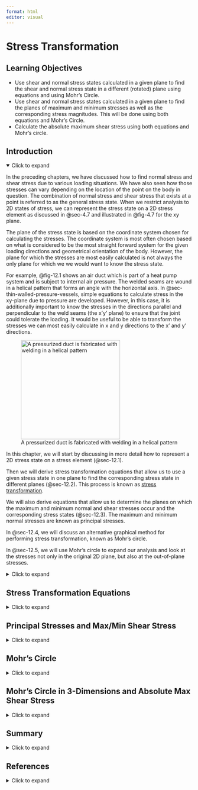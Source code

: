 ```yaml
---
format: html
editor: visual
---
```


# Stress Transformation {#sec-stress-transformation}

::: {.callout-note icon="false"}
## Learning Objectives

-   Use shear and normal stress states calculated in a given plane to find the shear and normal stress state in a different (rotated) plane using equations and using Mohr’s Circle.
-   Use shear and normal stress states calculated in a given plane to find the planes of maximum and minimum stresses as well as the corresponding stress magnitudes. This will be done using both equations and Mohr’s Circle.
-   Calculate the absolute maximum shear stress using both equations and Mohr’s circle.
:::

## Introduction {.unnumbered}

<details open>

<summary>Click to expand</summary>

In the preceding chapters, we have discussed how to find normal stress and shear stress due to various loading situations. We have also seen how those stresses can vary depending on the location of the point on the body in question. The combination of normal stress and shear stress that exists at a point is referred to as the general stress state. When we restrict analysis to 2D states of stress, we can represent the stress state on a 2D stress element as discussed in @sec-4.7 and illustrated in @fig-4.7 for the xy plane.

The plane of the stress state is based on the coordinate system chosen for calculating the stresses. The coordinate system is most often chosen based on what is considered to be the most straight forward system for the given loading directions and geometrical orientation of the body. However, the plane for which the stresses are most easily calculated is not always the only plane for which we we would want to know the stress state.

For example, @fig-12.1 shows an air duct which is part of a heat pump system and is subject to internal air pressure. The welded seams are wound in a helical pattern that forms an angle with the horizontal axis. In @sec-thin-walled-pressure-vessels, simple equations to calculate stress in the xy-plane due to pressure are developed. However, in this case, it is additionally important to know the stresses in the directions parallel and perpendicular to the weld seams (the x'y' plane) to ensure that the joint could tolerate the loading. It would be useful to be able to transform the stresses we can most easily calculate in x and y directions to the x' and y' directions.

![A pressurized duct is fabricated with welding in a helical pattern](images/chapter%2012%20figure%20edits/figure%2012.1.png){#fig-12.1 fig-align="center" width="268"}

In this chapter, we will start by discussing in more detail how to represent a 2D stress state on a stress element (@sec-12.1).

Then we will derive stress transformation equations that allow us to use a given stress state in one plane to find the corresponding stress state in different planes (@sec-12.2). This process is known as [stress transformation]{.underline}.

We will also derive equations that allow us to determine the planes on which the maximum and minimum normal and shear stresses occur and the corresponding stress states (@sec-12.3). The maximum and minimum normal stresses are known as principal stresses.

In @sec-12.4, we will discuss an alternative graphical method for performing stress transformation, known as Mohr’s circle.

In @sec-12.5, we will use Mohr’s circle to expand our analysis and look at the stresses not only in the original 2D plane, but also at the out-of-plane stresses.

<details>

<summary>Click to expand</summary>

## Stress Elements for 2D Stress States {#sec-12.1}

A square stress element shows the normal stress and shear stress at a point for a 2D stress state. Here we will discuss the important aspects of the stress element:

1\) Plane of the element:

The coordinate axes on the stress element represent the plane on the body where the point is located, with the positive directions indicated by arrows and axes labels. To determine the plane a point is on, one needs to observe the axes on a square element on the side of the body when viewing it straight on. @fig-12.2 illustrates 3 points on a body, each on a different plane (xy, yz, and xz).

![Points on 3 planes of a body](images/chapter%2012%20figure%20edits/figure%2012.2.png){#fig-12.2 fig-align="center" width="206"}

2\) Positive and negative faces

We refer to the edges of the element as positive faces and negative faces depending on which way the coordinate axes are oriented. For example, if the vertical coordinate axis is positive upwards, then the top edge of element is the positive face for that coordinate axis and the bottom edge is the negative face. This is illustrated for two different planes in @fig-12.3.

3\) Normal stresses

Normal stresses that are positive (tensile) are illustrated by arrows that point away from the element. Negative normal stresses (compressive) point towards the element. Normal stresses directed in the horizontal direction are shown on the left/right edges of the element and normal stresses directed in the vertical direction are shown on the top/bottom edges.

4\) Shear stress

As explained in @sec-4.7, the shear stress will be the same on all sides of the stress element. The manner in which the shear stress arrows are oriented around the body indicate the sign. A positive shear stress is one for which the shear stress arrow goes in a positive direction on a positive face or in a negative direction on a negative face. No matter which face you choose to examine, you should reach the same conclusion. The magnitude of the shear stress is usually specified in one corner of the element.

For example, in @fig-12.3, we can see that for the positive shear stress example, the shear stress arrow on the +x-face goes in the + y direction and the shear stress arrow on the -(x-face) goes in the -y direction. Either way, a positive shear stress is indicated and we would get the same result examining the y-faces.

For the negative shear stress example, the shear stress arrow on the +x-face goes in the -z direction and the shear stress arrow on the -(x-face) goes in the +z direction. Either way, a negative shear stress is indicated and we would get the same result examining the z-faces.

![Positive and negative faces and shear stress signs](images/chapter%2012%20figure%20edits/figure%2012.3.png){#fig-12.3 fig-align="center" width="472"}

An example of a fully drawn stress element can be found in @fig-12.4. In this case the shear stress is 𝜏~xz~ = +16 MPa (note the positive z directed shear stress arrow on the positive x-face), and the normal stresses are 𝜎~x~ = -150 MPa and 𝜎~z~ = +90 Mpa.

![Example 2D stress element in the xz plane.](images/CH12%20figures/figure%2012.4a.png){#fig-12.4 fig-align="center" width="319"}

</details>

</details>

## Stress Transformation Equations {#sec-12.2}

<details>

<summary>Click to expand</summary>

In section @sec-12.2.1, [stress transformation equations]{.underline} are derived that allow us to use a set of stresses in one given plane (for example σ~x~, σ~y~, and τ~xy~) as inputs to determine stresses in any other plane of interest. Understanding the derivations will help lend clarity to the inputs and outputs of the equations. If you wish to skip the derivations, you can simply jump ahead to the results, @eq-12.1 and/or @eq-12.2, which are boxed in below to make them easier to find. @sec-12.2.1 covers the details of how to use the equations.

### **Derivation of Equations** {#sec-12.2.1}

Transformation of a uni-axial stress state was already examined in @sec-2.4. In that case, we took a known force acting in the axial direction and determined the stress on an inclined plane. The current derivation for a more general stress state will be based on the same idea of cutting a section and applying equilibrium.

@fig-12.5 shows a stress element representing a general stress state in the xy-plane and the FBD (but with stresses instead of forces) of the element cut along the plane of interest. The n and t directions are normal and parallel to the incline, respectively, and 𝜃 and 𝛽 are complementary angles.

![Stress element in the xy-plane (A), FBD of the cut section of the stress element (B), surface areas the stresses of the cut stress element act on (C).](images/chapter%2012%20figure%20edits/figure%2012.5.png){#fig-12.5 fig-align="center"}

We can proceed as follows:

1\) Write expressions for the forces that correspond to the stresses acting on the cut element by multiplying the stresses with the area of the side of the element they act on. These areas are illustrated in @fig-12.5 (C). We can see that σ~y~ and the τ~xy~ on the bottom face of the element act on area dA~y~, while σ~x~ and the τ~xy~ on the left face of the element act on area dA~x~.The internal forces normal and parallel to the incline act on area dA'.

On the left face, we have:

$$ F_x=-\sigma_x\ dA_x\\ F_y=-\tau_{xy}\ dA_x\\ $$

On the bottom face we have:

$$ F_y=-\sigma_y\ dA_y\\ F_x=-\tau_{xy}\ dA_y\\ $$

where the negative signs for both faces are because the stresses act to the left (negative x) and down (negative y).

On the inclined face we have:

$$ \begin{aligned} &F_x=\sigma_n\ dA'\ cos(\theta)-\tau_{nt}\ dA' sin(\theta)\\ &F_y=\sigma_n\ dA'\ sin(\theta)+\tau_{nt}\ dA' cos(\theta)\\ \end{aligned} $$

2\) Express dA~x~ and dA~y~ in terms of dA'. Based on trigonometry, we have:

$$ \begin{aligned} dA_x & =dA'\sin(\beta)\\ &=d A^{\prime} \cos (\theta)\\ \end{aligned} $$

$$ \begin{aligned}dA_y & =dA'\cos(\beta)\\&=d A^{\prime} \sin (\theta)\\\end{aligned} $$

3\) Substitute these area expressions into the force equations and write the force equilibrium equations:

$$ \begin{gathered}\sum F_x=-\sigma_x\ d A^{\prime}  \cos (\theta)-\tau_{xy}\ d A^{\prime} \sin (\theta)+\sigma_n\ dA' cos(\theta) -\tau_{n t}\  d A^{\prime} \sin (\theta)=0 \\[10pt]\sum F_y=-\tau_{xy}\ d A^{\prime}  \cos (\theta)-\sigma_y\ d A^{\prime}  \sin (\theta) +\sigma_n\ dA' sin(\theta)+\tau_{n t}\ dA'\ cos(\theta)=0\end{gathered} $$

4\) Solve the equilibrium equations for σ~n~ and τ~nt~ and simplify:

$$
\boxed{\begin{aligned}
& \sigma_n=\sigma_x \cos ^2(\theta)+\sigma_y \sin ^2(\theta)+2 \tau_{x y} \sin (\theta) \cos (\theta) \\[10pt]
& \tau_{n t}=-\left(\sigma_x-\sigma_y\right) \cos (\theta) \sin (\theta)+\tau_{x y}\left(\cos ^2(\theta)-\sin ^2(\theta)\right)
\end{aligned}}
$$ {#eq-12.1}

These equations are known as the **stress transformation equations**.

Alternatively, implementing the trigonometric identities:

$$
\begin{gathered}
\cos ^2(\theta)=\frac{1+\cos (2 \theta)}{2} \\
\sin ^2(\theta)=\frac{1-\cos (2 \theta)}{2} \\
\sin (2 \theta)=2 \sin (\theta) \cos (\theta) \\
\cos (2 \theta)=\cos ^2(\theta)-\sin ^2(\theta)
\end{gathered}
$$

The transformation equations can also be expressed as:

$$
\boxed{\begin{aligned}
\sigma_n & =\frac{\sigma_x+\sigma_y}{2}+\frac{\sigma_x-\sigma_y}{2} \cos (2 \theta)+\tau_{x y} \sin (2 \theta) \\[10pt]
\tau_{n t} & =-\frac{\sigma_x-\sigma_y}{2} \sin (2 \theta)+\tau_{x y} \cos (2 \theta)
\end{aligned}}
$$ {#eq-12.2}

| *where*
| *𝜎~n~ = Average normal stress perpendicular to the inclined plane \[Pa, psi\]*
| *𝜏~nt~ = Average shear stress parallel to the inclined plane \[Pa, psi\]*
| *𝜎~x~ = Average normal stress in the x-direction, prior to any transformation \[Pa, psi\]*
| *𝜎~y~ = Average normal stress in the y-direction, prior to any transformation \[Pa, psi\]*
| *𝜏~xy~ = Average shear stress in the xy plane, prior to any transformation \[Pa, psi\]*
| *𝜃 = Angle between x-axis and transformed stress being caculated \[*$^\circ$*, rad\]*

Either @eq-12.1 or @eq-12.2 will work. The choice over which set to use is based on personal preference.

### Using the Stress Transformation Equations {#sec-12.2.2}

While the n and t directions have been used to refer to the directions normal and parallel to an incline, a planar element will have two normal directions, as represented by x', y' in @fig-12.6. We can distinguish between the two normal stresses by the angle that is used in the stress transformation equation for 𝜎~n~. Based on how 𝛳 was defined in the derivation of the transformation equations, we can say:

$$ \sigma_{x'}=\sigma_n(\theta)\\ \sigma_{y'}=\sigma_n(\theta+90^\circ)\\ \tau_{x' y'}=\tau_{nt}(\theta) $$

![The angle θ is defined to be the angle between the original x axis and the normal to the plane of interest. Subbing θ into the stress transformation equations gives σ~x’~ and τ~x’y~ while subbing in ( 90° + θ) gives σ~y’~.](images/CH12%20figures/figure%2012.3.png){#fig-12.6 fig-align="center" width="437"}

Another way to quickly determine σ~y'~ once σ~x’~ is known is to use the concept of [stress invariance,]{.underline} which says that the sum of the normal stresses remains constant across different planes:

$$ (\sigma_x\ +\sigma_y)=constant $$

or:

$$ \boxed{(\sigma_{x'}\ +\sigma_{y'})=(\sigma_x\ +\sigma_y)} $$ {#eq-12.3}

It is imperative that one understands which angle to substitute into the transformation equations given above, including whether it is positive or negative. To ensure the correct angle and sign is used, refer to @fig-12.7 and take the following steps:

1.  Draw a line that represents one side of the plane of interest

2.  Draw the x-axis (positive to the right)

3.  Draw the axis normal to the plane of interest. It does not matter if you draw the normal axis oriented counterclockwise or clockwise from the x-axis as long as you use the correct sign for θ (see step 4).

4.  Determine the angle that goes from the x-axis to the normal axis. This angle is θ. If the direction from the x-axis to the normal axis is counterclockwise, then θ is positive. If the direction from the x-axis to the normal axis is clockwise, then θ is negative.

![Draw a sketch of the x-axis and the normal axis to ensure you use the correct magnitude and sign for θ in the stress transformation equations.](images/12.4.png){#fig-12.7 fig-align="center" width="394"}

In some cases, the reference stress state may not be in the xy plane, or the x and y axes may be oriented differently from the orientation in @fig-12.5. In these cases, some adjustments will need to be made in implementing the transformation equations to ensure consistency of inputs with how the equations were derived.

As an example, consider the reference stress state in @fig-12.8. As given, you might question which stress to substitute in for 𝜎~x~ and which to substitute for 𝜎~y~. Keeping in mind that the transformation equations were derived based on a coordinate system in which the the horizontal axis is positive to the right and the vertical axis is positive upwards, we can ensure consistency with the inputs if we re-orient the reference stress element in the same way, as is also shown in the @fig-12.8. We can then attribute the coordinate designated to the horizontal direction to correspond to the x terms in the transformation equations and the coordinate designated to the vertical direction to correspond to the y terms in the transformation equations. In the case of the stress state in @fig-12.8, we would substitute -150 MPa for 𝜎~x~, 90 MPa for 𝜎~y~, and 16 MPa for τ~xy~.

![Element drawn in the xz plane](images/chapter%2012%20figure%20edits/figure%2012.8.png){#fig-12.8 fig-align="center"}

@exm-12.1 and @exm-12.2 below illustrate the use of the stress of transformation equations.

::: {.callout-tip collapse="true" icon="false"}
## Example 12.1

::: {#exm-12.1}
<p>

</p>

The general stress state at a point on a hollow pipe formed with spiral welds inclined to an angle β with respect to the horizontal is shown below. For stress magnitudes given as follows: Sx = 128 MPa, *S~y~* = 80 MPa, Sxy = 75.45 MPa, and β = 42°, determine the stress parallel and perpendicular to weld.

![](images/CH12%20figures/example%2012.1%20part%201.png){fig-align="center" width="519"}

::: {.callout-tip collapse="true" icon="false"}
## Solution

The stress parallel and perpendicular to the weld can be found by applying the stress transformation equations with σ~x~ = 128 MPa, σ~y~ = 80 MPa, and τ~xy~ = -75.45 MPa:

$$
\begin{aligned}
& \sigma_n=\sigma_x \cos ^2(\theta)+\sigma_y \sin ^2(\theta)+2 \tau_{x y} \sin (\theta) \cos (\theta) \\
& \tau_{n t}=-\left(\sigma_x-\sigma_y\right) \cos (\theta) \sin (\theta)+\tau_{x y}\left(\cos ^2(\theta)-\sin ^2(\theta)\right)
\end{aligned}
$$

Notice that the normal stresses are positive since they are both shown to be tensile on the given stress element but the shear stress is negative based on the fact that the shear stress arrow goes in the negative y direction on the positive x-face (the same conclusion can be drawn by observing any of the other faces).

To find the angle θ to substitute into the equations, we can follow the process described in @sec-12.1 .

1.  Draw the line that represents the plane of interest. In this case, the plane of interest is the plane of the weld which is parallel to the spiral.
2.  Draw the x-axis going positive to the right
3.  Draw the axis normal (n) to the plane of interest. It does not matter if you draw the normal axis as oriented counterclockwise or clockwise from the x-axis as long as you use the correct sign for the angle (see step 4).
4.  Determine the angle that goes from the x-axis to the normal axis. This angle is θ. If the direction from the x-axis to the normal axis is counterclockwise, then θ should be taken to be positive. If the direction from the x-axis to the normal axis is clockwise, then θ should be taken to be negative.

If we use the angle from the x-axis to the solid normal axis, the angle will be negative since that is a clockwise rotation: θ = -(90 – β) = -48°

We could also base θ on the dashed normal axis, in which case the magnitude of θ would be θ = 180° – 48° = 132°. This angle is positive since the rotation from the x-axis to the dashed normal axis is counterclockwise.

![](images/CH12%20figures/example%2012.1%20part%202a.png){fig-align="center" width="403"}

$$
\begin{aligned}
& \sigma_n=128{~MPa} \cos ^2(-48^\circ)+80{~MPa} \sin ^2(-48^\circ)+2*-75.45{~MPa} \sin (-48^\circ) \cos (-48^\circ) \\
&\sigma_n = 176.5{~MPa} \\[10pt]
& \tau_{n t}=-\left(128{~MPa}-80{~MPa}\right) \cos (-48^\circ) \sin (-48^\circ)-75.45{~MPa}\left(\cos ^2(-48^\circ)-\sin ^2(-48^\circ)\right) \\
&\tau_{n_t} = 31.76{~MPa}
\end{aligned}
$$

So with σ~x~ = 128 MPa, σ~y~ = 80 MPa, τ~xy~ = -75.45 MPa, and θ = -48° (or +132°), **the stress normal to the weld is σ~n~ = 176.5 MPa. The stress parallel to the weld is τ~nt~ = 31.76 MPa.**
:::
:::
:::

::: {.callout-tip collapse="true" icon="false"}
## Example 12.2

::: {#exm-12.2}
<p>

</p>

The stresses shown act at a point in a stressed body as shown. Normal and shear stress magnitudes acting on horizontal and vertical planes at the point are *S~x~* = 1700 psi, *S~y~* = 800 psi, and *S~xy~* = 790 psi. Determine the normal (positive if tensile, negative if compressive) and shear stresses at this point on the inclined plane shown. Assume β = 36°.

![](images/CH12%20figures/example%2012.2%20part%201.png){fig-align="center" width="301"}

::: {.callout-tip collapse="true" icon="false"}
## Solution

We will first determine the angle θ that we need for the stress transformation equations. Recall the the process described in @sec-12.1:

1.  Draw a line that represents the plane of interest

2.  Draw the x-axis positive going towards the right

3.  Draw the axis normal (n) to the plane of interest. It does not matter if you draw the normal axis as oriented counterclockwise or clockwise from the x-axis as long as you use the correct sign for the angle (see step 4).

4.  Determine the angle that goes from the x-axis to the normal axis. This angle is θ. If the direction from the x-axis to the normal axis is counterclockwise, then θ should be taken to be positive. If the direction from the x-axis to the normal axis is clockwise, then θ should be taken to be negative.

![](images/example%2012.2%20part%202.png){fig-align="center" width="293"}

Either angle labeled θ in the illustration will work and produce the same results. In this example, we will use the smaller of the two:

θ = 90 – β = 54°.

The angle is positive since the n-axis is rotated counterclockwise from the positive x-axis.

With θ determined, the only thing left to do is make the subsitutions into the stress transformation equations and calculate. Note that the σ~n~ equation will give us the normal stress on the rotated x-face (σ~x’~), We will also need to calculate σ~n~ with the angle (θ + 90°) to get σ~y’~ or use the stress invariance concept: (σ~x~ + σ~y~ = σ~x’~ + σ~y’~)

Substituting σ~x~ = -1700 psi (negative since it is shown to be compressive), σ~y~ = 800 psi, τ~xy~ = 790 psi, and θ = 54° into:

$$
\begin{aligned}
\sigma_n&=\frac{\sigma_x+\sigma_y}{2}+\frac{\sigma_x-\sigma_y}{2} \cos (2 \theta)+\tau_{x y} \sin (2 \theta) \\[10pt]
& =\frac{-1700{~psi}+800{~psi}}{2}+\frac{-1700{~psi}-800{~psi}}{2} \cos(2*54^\circ)+790{~psi}* \sin(2*54^\circ) \\[10pt]
& = 687.6{~psi} \\[10pt]\end{aligned}\\
$$ $$
\begin{aligned}
\tau_{n t}&=-\frac{\sigma_x-\sigma_y}{2} \sin (2 \theta)+\tau_{x y} \cos (2 \theta) \\[10pt]
&=-\frac{-1700{~psi}-800{~psi}}{2} \sin (2*54^\circ)+790{~psi}*\cos (2*54^\circ) \\[10pt]
&=944.7psi\\
\end{aligned}
$$

gives σ~x’~ = 687.6 psi and τ~x’y’~ = 945 psi.

Furthermore, applying stress invariance: -1700 psi + 800 psi = 687.6 psi + σ~y’~ gives σ~y'~ = -1588 psi

**σ~x’~ = 687.6 psi**

**τ~x’y’~ = 945 psi**

**σ~y'~ = -1588 psi**
:::
:::
:::

::: {.callout-warning icon="false"}
## Step-by-step: Stress transformation

Given a general stress state (σx, σy, and τxy) at a point in the x-y plane where x is the horizontal axis positive to the right and y is the vertical axis positive upwards:

1.  Establish the angle θ that corresponds to the angle of rotation between the positive x-axis and the axis normal (x’) to the plane of interest. Remember to make the angle negative if the rotation is clockwise from the x axis to the normal axis and positive if the rotation is counterclockwise.

2.  Substitute in the stresses with appropriate sign and the angle θ with appropriate sign into the stress transformation equations to find σ~n~ and τ~nt~. Remember that normal stresses are negative if compressive and positive if tensile, shear stresses are positive if the shear stress arrow on the positive x face points in the positive y direction and negative otherwise. This will give σ~x’~ and τ~x’y’~.

3.  Use (θ+90°) in the σ~n~ transformation equation or the concept of stress invariance (σx + σy = σx’ + σy’) to find σy’.
:::

</details>

## Principal Stresses and Max/Min Shear Stress {#sec-12.3}

<details>

<summary>Click to expand</summary>

Often, the plane we are the most concerned with is the one on which the normal stress or the shear stress is at a maximum because that is the one on which failure is most likely occur. The maximum and minimum normal stresses are referred to as the principal stresses (σ~1~ and σ~2~) and the planes on which they act (described by angle of rotation of the stress element, θ~p1~ and θ~p2~) are the principal planes. The maximum and minimum shear stresses are simply referred to as the maximum and minimum shear stress, respectively, and the planes on which they occur are referred to simply as the planes of maximum and minimum shear stress (denoted as θ~s1~ and θ~s2~).

It is important to note that in this section, only rotations within a two dimensional plane are being considered. As will be seen in @sec-12.5, the principal planes and principal stresses are the same even when considering out of plane rotation of the stress element (see @fig-12.9), but the max shear stress could be different. Therefore, the max and min sheer stress as determined by the below derived equations will be referred to as the max/min *in-plane* shear stress.

![The max shear stress obtained from in-plane rotations of the stress element may not be the same as the max shear stress when considering out of plane rotation as well. This section describes how to find the max/min in-plane shear stress.](images/CH12%20figures/figure%2012.6.png){#fig-12.9 fig-align="center"}

As we rotate the stress element and the angle θ changes, the stress changes in a predictable way. @fig-12.10 shows the variation of normal stress σ~x’~ with angle θ. The principal stresses can be seen to occur at specific values of θ. These angles will be 90° apart from one another. A similar graph could be drawn for τ~x’y’~.

![Plot showing how normal stress σx’ varies with angle θ.](images/CH12%20figures/figure%2012.7.png){#fig-12.10 fig-align="center" width="469"}

Since these stresses are maximums and minimums (i.e., the slope of the curve is zero at these points) and since the transformation equations derived in @sec-12.2.1 are functions in terms of the plane rotation angle θ, we can simply take the derivatives of the two equations and set them equal to zero to find the angles at which we would get the maximum and minimum of each type of stress. Using the second set of transformation equations derived in @sec-12.2.1 (though the first set would yield the same results):

$$
\begin{aligned}
& \frac{d \sigma_n}{d \theta}=-\left(\sigma_x-\sigma_y\right) \sin \left(2 \theta_p\right)+2 \tau_{x y} \cos \left(2 \theta_p\right)=0 \\[10pt]
& \frac{d \tau_{n t}}{d \theta}=-\left(\sigma_x-\sigma_y\right) \cos \left(2 \theta_s\right)-2 \tau_{x y} \sin \left(2 \theta_s\right)=0
\end{aligned}
$$

Notice that θ is subscripted with a p in the first equation since this angle represents a principal plane as defined above. Similarly, θ is subscripted with an S in the second equation since this angle represents a plane of max or min in-plane shear stress.

These equations can be rearranged to isolate tan (2θ) on one side and subsequently used to find θ~p~ and θ~s~ values:

$$
\boxed{\begin{aligned}
\tan \left(2 \theta_p\right) & =\frac{2 \tau_{x y}}{\left(\sigma_x-\sigma_y\right)} \\[10pt]
\tan \left(2 \theta_s\right) & =-\frac{\left(\sigma_x-\sigma_y\right)}{2 \tau_{x y}}
\end{aligned}}
$$ {#eq-12.4}

| *where*
| *𝜃~p~ = Orientation of one of the principal planes, with respect to the x-axis \[*$^\circ$*, rad\]*
| *𝜃~s~ = Orientation of one of the maximum shear planes, with respect to the x-axis \[*$^\circ$*, rad\]*
| *𝜏~xy~ = Average shear stress in the xy plane, prior to any transformation \[Pa, psi\]*
| *𝜎~x~ = Average normal stress in the x-direction, prior to any transformation \[Pa, psi\]*
| *𝜎~y~ = Average normal stress in the y-direction, prior to any transformation \[Pa, psi\]*

Once the angles associated with the planes of extreme stresses are determined, they can be substituted into @eq-12.1 or @eq-12.2 along with the stresses in the given plane to find the principal stresses and max/min shear stress.

A few calculation details that it will be helpful to remember are:

1.  The inverse tangent function has two possible solutions. One solution would be the angle that will be reported by a calculator, and the other possible answer is the angle that is that angle plus or minus 180°. So if you use your calculator to solve the tan (2θp) equation, you would take half that to get the first principal angle and then add or subtract 90 degrees to that principal angle to get the second. The same idea applies to finding the two θ~s~ angles.

2.  By convention, the *most positive* of the two principal stresses is denoted as σ~1~. The other principal stress is then σ~2~. The angle that produces that σ~1~ stress is θ~p1~ and the angle that produces σ~2~ is θ~p2~.

3.  The max and min in-plane shear stresses will always turn out to be equal in magnitude by opposite in sign, or in other words, the minimum shear stress is always the negative of the maximum shear stress. As with the principal planes and stresses, one would need to substitute one of the θ~s~ angles into the shear stress transformation equation to determine which angle corresponds to the maximum in-plane shear stress and which corresponds to the minimum.

4.  The angles of maximum and minimum shear stresses are 90° apart from each other, and 45° apart from the principal directions. If one principal direction is found to be, for example, 40° then the other principal direction can be determined as either (40° + 90° =) 130° or (40° - 90° =) -50°. The angles of maximum and minimum in-plane shear stress can then be determined as either (40° + 45° =) 95° or (40° - 45° =) - 5°. It is also acceptable to add or subtract 45° from 130° or from – 50°.

5.  Given the variety of different of possible correct angles, we will use a convention that principal directions and angles of maximum and minimum shear stress will be calculated in the range – 90° ≤ θ ≤ + 90°.

If desired, the principal stresses and max./min. shear stresses can be calculated directly without first finding the principal directions:

$$
\boxed{\begin{gathered}
\sigma_{1,2}=\frac{\sigma_x+\sigma_y}{2} \pm \sqrt{\left(\frac{\sigma_x-\sigma_y}{2}\right)^2+\tau_{x y}{ }^2} \\[10pt]
\tau_{x \prime y^{\prime}}= \pm \sqrt{\left(\frac{\sigma_x-\sigma_y}{2}\right)^2+\tau_{x y}{ }^2}
\end{gathered}}
$$ {#eq-12.5}

| *where*
| *𝜎~1,2~ = Principal stresses \[Pa, psi\]*
| *𝜎~x~ = Average normal stress in the x-direction, prior to any transformation \[Pa, psi\]*
| *𝜎~y~ = Average normal stress in the y-direction, prior to any transformation \[Pa, psi\]*
| *𝜏~xy~ = Average shear stress in the xy plane, prior to any transformation \[Pa, psi\]*

Some useful conclusions that can be drawn simply by studying the principal plane and plane of max/min shear stress equations are as follows:

1.  If the shear stress transformation equation given in @sec-12.1 is set equal to 0 in order to find the plane at which shear stress is equal to 0, we would arrive at the same equation as the Tan(2θ~p~) found above. We can then conclude that [shear stress is 0 on the principal planes]{.underline}. It can also be said that if the shear stress is found to be 0 on any given plane, then that plane must be a principal plane.

2.  The equation for tan (2θ~s~) is the negative inverse of the equation for tan (2θ~p~). This means that 2θ~s~ = 2θ~p~ ± 90° or θ~s~ = θ~p~ ± 45°. Recognizing this can allow one to calculate one set of angles more efficiently once the other is found.

3.  If either of the θ~s~ angles are substituted into the normal stress transformation equation, the normal stress would work out to be the average stress $\left(\frac{\sigma_x+\sigma_y}{2}\right)$. Once again, this recognition can help make determining the total stress state on the plane of max/min shear stress more efficient.

@exm-12.3 demonstrates the calculation of the principal stresses, the maximum in-plane shear stress, and the orientations that these stresses occur at.

::: {.callout-tip collapse="true" icon="false"}
## Example 12.3

::: {#exm-12.3}
<p>

</p>

The state of plane stress at a point is represented by the stress element below. Determine the principal stresses and the maximum in-plane shear stress and draw the corresponding stress elements.

![](images/CH12%20figures/example%2012.3%20part%201.png){fig-align="center" width="346"}

::: {.callout-tip collapse="true" icon="false"}
## Solution

Following the steps given at the end of @sec-12.2:

1.  Find the principal planes using\
    $$
    \begin{aligned}
    & \operatorname{tan}\left(2 \theta_p\right)=\frac{2 \tau_{x y}}{\left(\sigma_x-\sigma_y\right)} \\
    \end{aligned}
    $$\
    \
    With σ~x~ = -80 MPa, σ~y~ = 50 MPa, and τ~xy~ = -25 MPa, we get:

    $$
    \begin{aligned}\tan (2\theta_p)&=\frac{2\tau_{xy}}{(\sigma_x-\sigma_y)}\\[10pt]
    &=\frac{2*-25 MPa}{(-80 MPa - 50 MPa)}\\[10pt]
    &=.3846\end{aligned}
    $$

    $$
    2\theta_p=tan^{-1}(.3846) = 21.038^\circ\\
    \theta_p=10.52^\circ
    $$

    So one of the principal angles is 𝜃~p~ = 10.52°.

    The other angle is then θ~p~ = 10.52° + 90° = 100.52°

    Thus, the principal plane angles are 10.52° and 100.52°.

2.  Subbing θ~p~ = 10.52° into:\
    $$
    \begin{aligned}
    & \sigma_n=\frac{\sigma_x+\sigma_y}{2}+\frac{\sigma_x-\sigma_y}{2} \cos (2 \theta)+\tau_{x y} \sin (2 \theta) \\
    \end{aligned}
    $$

    gives:

    $$
    \begin{aligned}& \sigma_{n_1}=\frac{-80{~MPa}+50{~MPa}}{2}+\frac{-80{~MPa}-50{~MPa}}{2}\cos(2*10.52^\circ)-25{~MPa}*\sin(2*10.52^\circ) \\[10pt]
    & \sigma_{n_1}=-84.65{~MPa} \\\end{aligned}
    $$

    and subbing θ~p~ = 100.52° into the same equation gives:

    $$
    \begin{aligned}& \sigma_{n_2}=\frac{-80{~MPa}+50{~MPa}}{2}+\frac{-80{~MPa}-50{~MPa}}{2}\cos(2*100.52^\circ)-25{~MPa}*\sin(2*100.52^\circ) \\[10pt]
    & \sigma_{n_2}=54.65{~MPa}\end{aligned}
    $$

    Since 54.7 MPa is the more positive of the two principal stresses, σ~1~ = 54.7 MPa and σ~2~ = -84.7 MPa.

    Based on the above results, we know that rotating the stress element counterclockwise by 10.52° results in σ~2~ = -84.7 MPa on the x' face and σ~1~ = 54.7 MPa on the y' face.\
    \
    Conversely, if the stress element is rotated counterclockwise by 100.52°, the stress on the x' face would be 54.7 MPa and the stress on the y' face would be -84.7 MPa.

    Drawing the stress element rotated to the principal plane θ~p~ = 10.52°:

    ![](images/chapter%2012%20figure%20edits/example%2012.3%20part%202.png){width="354"}

    Notice that the stress element looks the same no matter which angle is used for the rotation. Also note that the shear stress on the principal plane is 0.

3.  Next we will find the planes of max/min in-plane shear planes as well as the corresponding shear stresses. We could use:\
    $$
    \tan (2\theta_s)=-\frac{(\sigma_x-\sigma_y)}{2 \tau_{x y}}
    $$

    But since we already have the θ~p~ angles, we can also more easily use:

    $$
    \theta_S=\theta_p \pm 45^\circ
    $$

    We can choose either θ~p~ angle to add and subtract the 45° to and from. The final orientation of the element would be the same. Since it is generally easier to visualize angle rotations smaller in magnitude than 90°, we will use the smaller θ~p~ value,

    \
    So θ~s~ = 10.52° +/- 45° = 55.5° and -34.5°.

4.  Subbing θ~s~ = 55.5° into:\
    $$
    \tau_{n t}=-\frac{\sigma_x-\sigma_y}{2} \sin (2 \theta)+\tau_{x y} \cos (2 \theta)
    $$

    gives $$
    \begin{aligned}
    &\tau_{nt}=-\frac{-80{~MPa}-50{~MPa}}{2}\sin(2*55.5^\circ)-25{~MPa}\cos(2*55.5^\circ)\\
    &\tau_{nt}=69.6{~MPa}
    \end{aligned}
    $$

    Since this is a positive value, we know that this is the max in-plane shear stress and that θ~s~ = -34.5° should give τ~nt~ = -69.6 MPa = τ~min~ (in-plane).

    If we rotate the stress element counterclockwise by 55.5°, we would draw a positive shear stress and if we rotate it clockwise 34.5°, we would draw a negative shear stress.

5.  The normal stress on the plane of max/min in-plane shear stress is:\
    $$
    \begin{aligned}
    &\sigma=\sigma_{avg}=\frac{\left(\sigma_x+\sigma_y\right)}{2}\\
    &\sigma_{avg}=\frac{-80{~MPa}+50{~MPa}}{2}\\
    &\sigma_{avg}=-15{~MPa}
    \end{aligned}
    $$

Drawing the stress rotated to the planes of max/min shear stress:

![](images/chapter%2012%20figure%20edits/exampler%2012.3%20part%203.png){fig-align="center" width="359"}

Once again, notice that the stress element looks fundamentally the same regardless of which θ~s~ angle is used.

**θ~p1~ = 100.52° and θ~p2~ = 10.52°**

**σ~1~ = 54.7 MPa and σ~2~ = - 84.7 MPa**

**θ~s~ = 55.5° and -34.5°**

**τ~max~ (in-plane) = 69.6 MPa**

**τ~min~ (in-plane) = - 69.6 MPa**

**Elements are drawn above.**
:::
:::
:::

::: {.callout-warning icon="false"}
## Step-by-step: Principal Stresses and max/min shear stress

Given a general stress state (σx, σy, and τxy) at a point in the x-y plane where x is the horizontal axis positive to the right and y is the vertical axis positive upwards:

1.  Use the tan(2θ~p~) equation to find the planes of principal stresses. The angle reported by the calculator provides twice one of the angles. The other is determined by adding or subtracting 90° from the first.

2.  Substitute the two θ~p~ angles into the σ~n~ transformation equation to determine the principal stresses. The most positive of the two is deemed σ~1~ and the other is σ~2~. Alternatively, only sub one of the angles into the stress transformation to get one of the principal stresses. The other principal stress can be calculated using stress invariance.

3.  Use the tan(2θ~s~) equation to find the planes of max/min in-plane shear stress. Alternatively, add/subtract 45° to one of the principal plane angles.

4.  Substitute one of the θs angles into the τ~nt~ equation to determine whether it leads to the max in-plane shear stress or the min. The other angle will lead to a shear stress of equal magnitude but opposite sign.

5.  Calculate the average stress. This stress is the normal stress on the x’ and y’ faces when the element is rotated to the planes of max/min in-plane shear stress.
:::

</details>

## Mohr's Circle {#sec-12.4}

<details>

<summary>Click to expand</summary>

As an alternative to using equations to determine principal planes and stresses as well as max/min shear planes and stresses, one can use a graphical method known as Mohr’s Circle. This method is based on the fact that the stress transformation equations are actually parametric equations of a circle. The perimeter of the circle consists of coordinate points that correspond to normal stress on the horizontal axis and shear stress on the vertical axis. The advantage of using Mohr’s Circle is that it does not involve needing to recall equations and can be quick and efficient to use with some practice.

To illustrate the construction of Mohr's circle, we will use the reference stress state element in @fig-12.11.

![Reference stress state element](images/CH12%20figures/figure%2012.8a.png){#fig-12.11 fig-align="center" width="352"}

Now we can take the following steps (the fully constructed circle can be found in @fig-12.16):

1.  To start, draw a set of coordinate axes where normal stress will be on the horizontal axis and shear stress will be on horizontal axis. Note in @fig-12.14 that the shear stress is labeled with a (CW) for clockwise on the positive side and a (CCW) for counterclockwise on the negative side. The reason is explained in step 2 below.

2.  Plot the [x-point.]{.underline} The x-point represents the stresses applied to the x-face of the stress element, as shown in @fig-12.12, with coordinates (𝜎~x~, 𝜏~xy~). The normal stress coordinate is positive if tensile and negative if compressive. The sign of the shear stress coordinate depends on the direction of rotation that the shear stress on the x-face will cause. If it causes the element to rotate clockwise, it is positive, and if causes the element to rotate counterclockwise, it is negative..

    On the stress element in @fig-12.11, the normal stress on the x-face is tensile and the upwards shear stress tends to cause the element to rotate counterclockwise, so the x-point is (+σ~x~, -τ~xy~).

    ![Stresses applied to positive x-face form the x-point.](images/CH12%20figures/figure%2012.9%20revised.png){#fig-12.12 width="294"}

3.  Plot the [y-point]{.underline}. Similarly to the x-point, the y-point generally consists of coordinates (𝜎~y~, 𝜏~xy~). The sign convention is the same as for the x-point, but the sign of the shear stress coordinate depends on the rotation caused by the shear stress on the positive y-face. As illustrated in @fig-12.13 for the stress element given in @fig-12.11, the normal stress on the y face is tensile and the rightwards shear stress tends to cause the element to rotate clockwise, so the y-point is (+σ~y~, +τ~xy~).

![Stresses applied to positive y-face form the xy-point.](images/CH12%20figures/figure%2012.9.png){#fig-12.13 width="323"}

![](images/chapter%2012%20figure%20edits/figure%2012.14.png){#fig-12.14 fig-align="center" width="369"}

4.  Draw the circle around the diameter formed by connecting the x- and y-points.The center of the circle is the average normal stress:

    $$
    C=(\frac{\sigma_x+\sigma_y}{2},0)
    $$

    Note that use of the variable "C" below refers to the average nomal stress, $\frac{\sigma+\sigma_y}{2}$ .

    Note that the radial line that goes from C to the x-point represents the reference x-axis and the radius from C to the y-point represents the reference y-axis.

5.  The radius, R, can be determined using of the Pythagorean Theorem on the triangle formed between C, σ~x~, and the x-point.\
    $$
    R=\sqrt{\left(\sigma_x-C\right)^2+\tau_{x y}^2}
    $$

    ![](images/chapter%2012%20figure%20edits/figure%2012.15.png){#fig-12.15 width="479"}

6.  Recalling that the shear stress is zero on the principal plane, we can see that principal plane is simply the normal stress axis. Thus, we can identify σ~1~ to be the point on the right extreme of the circle and σ~2~ to be the point on the left extreme of the circle (see figure):

    $$
    \sigma_1=C+R\\
    \sigma_2=C-R\\
    $$

    These points can be found on @fig-12.13.

7.  The max and min in-plane shear stress is at the bottom and top of the circle, respectively:

    $$
    \tau_{max}=+R\\
    \tau_{min}=-R\\
    $$

    The max shear stress is at the bottom because of the shear stress plotting convention discussed in steps 2 and 3.

    The vertical diameter that connects 𝜏~max~ and 𝜏~min~ is the plane of max/min in-plane shear stress.

    Since that plane passes through the center of the circle, we can confirm that the normal stress on the plane of max/min shear stress is $\mathrm{C}=\sigma_{avg}=\frac{\sigma_x+\sigma_y}{2}$.

    These points can be found on @fig-12.16.

8.  Rotations around the circle represent twice the actual amount of rotation between planes. Furthermore, rotations counterclockwise from the x-point are positive angles and rotations clockwise from the x-point are negative angles.

    Thus, the angle between the principal plane and the x-point on the circle is 2θp. This angle can be determined by applying right triangle trigonometry principles to the right triangle used to find the radius:\
    $$
    \tan (2 \theta p)=\frac{\tau_{x y}}{\sigma_x-C}
    $$\
    Looking at @fig-12.16, we can see that in this case, the 2𝜃~p~ angle is a counterclockwise rotation from the reference x-axis to the principal axis, so if we were to draw the stress element rotated counterclockwise to 𝜃~p~ , 𝜎~1~ would be drawn on the x' face and 𝜎~2~ would be drawn on the y' face.

9.  The angle to the plane of max/min in-plane shear stress, θ~s~, can be found in a similar manner. Visual inspection shows that 2θ~s~ will be the complement of 2θ~p~. Recalling the convention used to apply sign to the shear stress coordinate, the angle that goes from the reference x-axis to the negative side of the shear stress axis will correspond to the rotation that results in the maximum in-plane shear stress and vice versa.

    Once these quantities are known, the use of the circle to perform stress transformations at arbitrary planes requires making similar trigonometric calculations. This process is better illustrated in @exm-12.4.

![Fully constructed Mohr’s circle](images/chapter%2012%20figure%20edits/figure%2012.16.png){#fig-12.16 fig-align="center" width="506"}

@exm-12.4 demonstrates the use of Mohr's Circle to find maximum/minimum stresses and to perform stress transformations.

::: {.callout-tip collapse="true" icon="false"}
## Example 12.4

::: {#exm-12.4}
<p>

</p>

For the stress state given by on stress element below, use Mohr’s Circle to find:

a\) The principal planes and principal stresses. Sketch the stress element rotated to these planes.

b\) The max in-plane shear stress and the plane at which it acts. Sketch the stress element rotated to this plane.

c\) The stress state on the plane on which the stress element is rotated clockwise 40°. Sketch the stress element rotated to this plane.

![](images/CH12%20figures/example%2012.4%20part%201.png){fig-align="center" width="320"}

::: {.callout-tip collapse="true" icon="false"}
## Solution

For parts a and b, follow the steps given in @sec-12.3:

1)  The step of drawing the axes will be done as a part of step 3.

2)  Identify and plot the x-point: Looking at the positive x-face, the normal stress is compressive, so the horizontal coordinate will be -60 MPa. The shear stress arrow is upwards, which would tend to rotate the element counterclockwise, so the vertical coordinate will be negative, or -30 MPa. The x-point is then (-60,-30) MPa.

    ![](images/CH12%20figures/example%2012.4%20part%202.png){fig-align="center" width="373"}

3)  Identify and plot the y-point: Looking at the positive y-face, the normal stress is tensile, so the horizontal coordinate will be +15 MPa. The shear stress arrow is to the right, which would tend to rotate the element clockwise, so the vertical coordinate will be positive, or +30 MPa. The y-point is then (15,30) MPa.

    ![](images/CH12%20figures/example%2012.4%20part%203.png){fig-align="center" width="374"}

4)  Connect the two points on the circle and identify the center.\
    $$
    \begin{aligned}
    &C=\frac{\sigma_x+\sigma_y}{2}\\
    &C=\frac{-60{~MPa}+15{~MPa}}{2}\\
    &C=-22.5{~MPa}
    \end{aligned}
    $$

    ![](images/chapter%2012%20figure%20edits/example%2012.4%20part%204.png){width="439"}

5)  The radius of the circle is:

$$
\begin{aligned}
&R=\sqrt{(\sigma_x-C)^2+\tau_{xy}^2}\\[10pt]
&R=\sqrt{(-60{~MPa}-(-22.5{~MPa}))^2+(30{~MPa})^2}\\[10pt]
&R=48.02{~MPa}
\end{aligned}
$$

6\. We can now find σ~1~, which is the distance from the origin to the rightmost point of the circle on the σ axis. Since C is negative, we can find distance to be:

$$
\begin{aligned}
&\sigma_1=C+R\\
&\sigma_1=-22.5{~MPa}+48.02{~MPa}\\
&\sigma_1=25.52{~MPa}
\end{aligned}
$$

We can find σ~2~, which is the distance from the origin to the leftmost point of the circle on the σ axis. This distance can be expressed as:

$$
\begin{aligned}
&\sigma_2=C-R\\
&\sigma_2=-22.5{~MPa}-48.02{~MPa}\\
&\sigma_2=-70.52{~MPa}
\end{aligned}
$$

7.  The max in-plane shear stress is the bottom most point of the circle which is simply R = 48.02 MPa, or τ~max~ (in-plane) = 48.0 MPa.

The normal stress on this plane is C = -22.5 MPa.

8.  Find the principal planes. One of them can be found by using the triangle drawn in the third quadrant of the circle:

$$
\begin{aligned}
&\tan(2\theta_p)=\frac{\tau_{xy}}{\sigma_x-C}\\
&\tan(2\theta_p)=\frac{30{~MPa}}{-60{~MPa}-(-22.5{~MPa})}\\
&\tan(2\theta_p)=-.8\\[20pt]
&2\theta_p=\tan^{-1}(-.8)\\
&\theta_p=\frac{-38.66^\circ}{2}\\
&\theta_p=-19.33^\circ
\end{aligned}$$

Note the negative angle means this would be a clockwise rotation.

This principal plane angle brings the x-point to σ~2~ , so if we rotate the stress element clockwise 19.33°, σ~2~ would be shown on the x' face.

The other principal plane is that -19.33° + 90°= 70.67°. This is the angle of rotation for which σ~1~ would appear on the rotated x'-face. The positive angle indicates this would be a counterclockwise rotation. Both rotations are shown in the figure below.

![](images/chapter%2012%20figure%20edits/example%2012.4%20part%205.png){fig-align="center" width="302"}

9.  With the θ~p~ angles known, we can see that the 2θ~s~ = 90 - \|2θ~p~\| or

$$
\begin{aligned}
&2\theta_s=90-|2\theta_p|\\
&2\theta_{s}=90-|2*-19.33^\circ|\\
&2\theta_{s}=51.34^\circ\\
\end{aligned}
$$

In this case, a counterclockwise rotation of the x-point would bring it to the negative side of the shear stress axis which corresponds to τ~max~, so we can say that θ~s~ = 25.67° is the plane of max in-plane shear stress. This rotation is shown in the figure below.

![](images/example%2012.4%20part%206.png){fig-align="center" width="366"}

The completed Mohr's circle:

![](images/chapter%2012%20figure%20edits/example%2012.4%20part%207.png){fig-align="center" width="420"}

Part c, stress transformation 40° clockwise:

Recalling that rotations around the circle are twice the actual rotation, we will draw in a point (denoted as x’) that is rotated 80° clockwise from the x-point. This point has coordinates (σ~x'~, 𝜏~xy'~). Since we know from step 7 that the x-point is 38.66° below σ~2~, we find that x’ is 80° – 38.66° = 41.34° above σ~2~.

![](images/CH12%20figures/example%2012.4%20part%208a.png){fig-align="center" width="550"}

Since x’ has a negative σ coordinate, we know that the normal stress on the x’ face is compressive. Since x' has a positive τ coordinate, the shear stress arrow on the x’ face would tend to rotate the element clockwise, which corresponds to a negative shear stress.

Using trigonometry based on the circle, 𝜏~x'y'~ is:

$$
\begin{aligned}
&\tau_{x^\prime y^\prime}=-R\sin(41.34^\circ)\\
&\tau_{x^\prime y^\prime}=-48.02{~MPa}*\sin(41.34^\circ)\\
&\tau_{x^\prime y^\prime}=-31.72{~MPa}
\end{aligned}
$$and the normal stress on the x' face is:

$$
\begin{aligned}
&\sigma_{x^\prime}=C-R\cos(28.66^\circ)\\
&\sigma_{x^\prime}=-22.5{~MPa}-48.02{~MPa}*\cos(41.34^\circ)\\
&\sigma_{x^\prime}=-58.57{~MPa}
\end{aligned}
$$

The normal stress on the y' face can be similarly found:

$$
\begin{aligned}
&\sigma_{y^\prime}=C+R\cos(41.34^\circ)\\
&\sigma_{y^\prime}=-22.5{~MPa}+48.02{~MPa}*\cos(41.36^\circ)\\
&\sigma_{y^\prime}=13.57{~MPa}
\end{aligned}
$$

The rotated stress element is shown below:

![](images/chapter%2012%20figure%20edits/example%2012.4%20part%209.png){fig-align="center" width="308"}

**Answers:**

**σ~1~ = 25.5 MPa on the principal plane θ~p~ = 70.67°**

**σ~2~ = -70.5 MPa on the principal plane θ~p~ = -19.33°**

**τ~max~ (in-plane) = 48.0 MPa on the plane θ~s~ = 51.34°**

On the plane rotated 40° clockwise from the given plane:

**σ~x’~ = -58.6 MPa**

**σ~y’~ = 13.57 MPa**

**τ~x’y’~ = -31.71 MPa**
:::
:::
:::

</details>

## Mohr’s Circle in 3-Dimensions and Absolute Max Shear Stress {#sec-12.5}

<details>

<summary>Click to expand</summary>

Many materials yield or fail in shear rather than normal stress, so knowing the absolute maximum shear stress the material is subjected to is important. The methods discussed in Sections 12.2 and 12.3 provide the maximum in-plane shear stress that arises from rotations in the 2D plane (rotation around the z-axis in @fig-12.17). However, as discussed in @sec-12.2, the actual maximum shear stress may result from an out of plane rotation (rotation around the x or y axes in @fig-12.17). To account for this potential circumstance, we need to evaluate a 3D stress element despite the fact that we are still restricting analysis to 2D stress states.

For the sake of this discussion, we will consider a reference stress state with stresses only in the xy plane, though it could generally be any other 2D plane. To further simplify the discussion, we will say that the stress element is already rotated around the z-axis to the principal stress state such that σ~x~ = σ~1~ and σ~y~ =σ~2~. The resulting 3D stress cube and representations of the xz and yz planes are shown in @fig-12.17. Given the plane stress restriction, 𝜏~xz~ =𝜏~yz~ =0, which means that the xz and yz planes are also at principal stress states. Designating the principal stress in the z direction to be σ~3~, we can see that the principal stresses in the xz plane are σ~2~ and σ~3~ and the principal stresses in the yz plane are σ~1~ and σ~3~. For the reference stress state (plane stress), σ~3~ = 0 on all planes.

As the stress cube rotates around the x-axis, σ~z~ will vary between 0 at 𝜃 =0° and σ~2~ at 𝜃 = 90°. Meanwhile, σ~y~ will vary in the opposite way and σ~x~ will remain unchanged. Similarly, as the stress cube rotates around the y axis, σ~z~ will vary between 0 at 𝜃 =0° and σ~1~ at 𝜃 = 90° while σ~x~ varies in the opposite way and σ~y~ remains unchanged.

![3D stress element with stress acting in only 2 or the 3 principal directions.](images/chapter%2012%20figure%20edits/figure%2012.17.png){#fig-12.17 fig-align="center"}

We can draw Mohr’s circle for each of the three planes in @fig-12.17 on one plot. Just as the ciricle represents rotation of the stress element around the z-axis for stresses in the xy plane, if represents rotation around the y axis for the xz plane and rotation around the x axis for the yz plane. We will consider three cases:

1.  σ~1~ and σ~2~ are both positive

2.  σ~1~ and σ~2~ are both negative

3.  σ~1~ and σ~2~ have opposite signs

**Case 1:**

Referring to @fig-12.18, the larger inner circle is Mohr’s circle for the x-y plane as can be noted by the fact that the max and min normal stresses on that circle are σ~1~ and σ~2~, respectively. The smaller inner circle is Mohr’s circle for the y-z plane which has 0 and σ~2~ at the extremes. The largest circle is Mohr’s circle for the xz plane which has 0 and σ~1~ at the extremes. We can see in this case that the largest shear stress is given by the radius of the largest circle which is σ~1~/2.

So in the case that σ~1~ and σ~2~ are both positive, the absolute max shear stress is:

$$
\tau_{(\max )absolute}=\left|\frac{\sigma_1}{2}\right|
$$

The absolute value is there since we know the max shear stress must be a positive shear stress given that the max and min shear stresses are negatives of each other.

![The three planes represented on Mohr’s circle for the case where both the principal stresses in the xy plane are positive.](images/chapter%2012%20figure%20edits/figure%2012.18.png){#fig-12.18 fig-align="center" width="323"}

**Case 2:**

Referring to @fig-12.19, all the statements made in Case 1 still hold true except that the radius of the largest circle is now σ~2~/2.

So in the case that σ~1~ and σ~2~ are both negative, the absolute max shear stress is:

$$
\tau_{(\max )absolute}=\left|\frac{\sigma_2}{2}\right|
$$

![The three planes represented on Mohr’s circle for the case where both the principal stresses in the xy plane are negative.](images/chapter%2012%20figure%20edits/figure%2012.19.png){#fig-12.19 fig-align="center" width="389"}

**Case 3:**

Referring to @fig-12.20, this case is different than the other two because in this case, the Mohr’s circle for the xy plane is the largest circle. This means that the absolute max shear stress and the maximum in-plane shear stress are the same.

So in the case that σ~1~ and σ~2~ are opposite in sign, the absolute max shear stress is:

$$
\tau_{(\max )absolute}=\left|\frac{\sigma_1-\sigma_2}{2}\right|
$$

![The three planes represented on Mohr’s circle for the case where the principal stresses in the xy plane are opposite signs.](images/chapter%2012%20figure%20edits/figure%2012.20.png){#fig-12.20 fig-align="center" width="402"}

More generally, given principal stresses σ~1~, σ~2~, and σ~3~ = 0, the absolute maximum shear stress can be determined from:

$$
\boxed{\tau_{(\max)absolute}=\left|\frac{\sigma_{\max }-\sigma_{\min }}{2}\right|}
$$ {#eq-12.6}

| *where*
| *𝜏~(max)absolute~ = Absolute maximum shear stress \[Pa, psi\]*
| *𝜎~max~ = Maximum principal stress \[Pa, psi\]*
| *𝜎~min~ = Minimum principal stress \[Pa, psi\]*

This works for any of the cases above:

-   Case 1: σ~max~ = σ~1~, σ~min~ = 0

-   Case 2: σ~max~ = 0, σ~min~ = σ~2~

-   Case 3: σ~max~ = σ~1~, σ~min~ = σ~2~

::: {.callout-warning icon="false"}
## Step-by-step: Determine Absolute Max Shear Stress

To determine the absolute max shear stress, it is not necessary to draw out all three circles as was done above for illustrative purposes. One can simply:

1.  Determine the principal stresses in the xy plane (or whichever 2D plane is being used for the general stress state).

2.  Determine the absolute max shear stress to be $\tau_{(max)absolute}=\left|\frac{\sigma_{\max }-\sigma_{\min }}{2}\right|$
:::

</details>

## Summary {.unnumbered}

<details>

<summary>Click to expand</summary>

::: {.callout-note icon="false"}
## Key takeaways

Stress transformation equations can be used to take stresses calculated in a specific plane and determine the stresses on a different plane of interest. These types of transformation calculations could be necessary when multiple planes of interest are involved such as when material properties vary with direction or off axis connections are used. Mohr’s Circle provides a more graphical method that can also be used and requires minimal need to recall equations.

One can also use specific equations or Mohr’s Circle to determine the planes of max/min normal stress and shear stress and the corresponding stress values.

For planar (2D) loading conditions, principal (max/min normal stresses) stresses will not be affected by out of plane rotations, so those values can be calculated in the given plane. However, to determine the absolute max/min shear stress, out of plane rotations must be considered. The determination of the absolute max or min shear stress can ultimately be made based on the signs and values of the principal stresses.
:::

::: {.callout-note icon="false"}
## Key equations

**Stress transformation**

$$
\begin{aligned}
& \sigma_n=\sigma_x \cos ^2(\theta)+\sigma_y \sin ^2(\theta)+2 \tau_{x y} \sin (\theta) \cos (\theta) \\
& \tau_{n t}=-\left(\sigma_x-\sigma_y\right) \cos (\theta) \sin (\theta)+\tau_{x y}\left(\cos ^2(\theta)-\sin ^2(\theta)\right) \\
& \sigma_x+\sigma_y=\sigma_{x^{\prime}}+\sigma_{y^{\prime}}
\end{aligned}
$$

Or

$$
\begin{aligned}
& \sigma_n=\frac{\sigma_x+\sigma_y}{2}+\frac{\sigma_x-\sigma_y}{2} \cos (2 \theta)+\tau_{x y} \sin (2 \theta) \\
& \tau_{n t}=-\frac{\sigma_x-\sigma_y}{2} \sin (2 \theta)+\tau_{x y} \cos (2 \theta)
\end{aligned}
$$

**Principal plane and stress**

$$
\begin{aligned}
& tan\left(2 \theta_p\right)=\frac{2 \tau_{x y}}{\left(\sigma_x-\sigma_y\right)} \\
& \sigma_1, \sigma_2=\left(\frac{\sigma_x+\sigma_y}{2}\right) \pm \sqrt{\left(\frac{\sigma_x-\sigma_y}{2}\right)^2+\tau_{x y}^2}
\end{aligned}
$$

**In plane max/min shear planes and stresses**

$$
\begin{aligned}
& tan\left(2 \theta_s\right)=-\frac{\left(\sigma_x-\sigma_y\right)}{2 \tau_{x y}} \\
& \theta_s=\theta_p \pm 45^{\circ} \\
& \tau_{(max)in-plane}=\sqrt{\left(\frac{\sigma_x-\sigma_y}{2}\right)^2+\tau_{x y}^2}=\left|\frac{\sigma_1-\sigma_2}{2}\right| \\
& \sigma_{average}=\left(\frac{\sigma_x+\sigma_y}{2}\right)
\end{aligned}
$$

**Absolute max shear stress**

$$
\tau_{(max)absolute}=\left|\frac{\sigma_{\max }-\sigma_{\min }}{2}\right|
$$

**Mohr's circle**

$$
\begin{aligned}
& \mathrm{C}=\left(\frac{\sigma_x+\sigma_y}{2}\right) \\
& \mathrm{R}=\sqrt{\left(C+\sigma_x\right)^2+\tau_{x y}^2} \\
& tan(2 \theta p)=\frac{\tau_{x y}}{\sigma_x-C} \\
& tan(2 \theta s)=\frac{\sigma_x-C}{\tau_{x y}} \\
& \sigma_{1,2}=\mathrm{R} \pm \mathrm{C}
\end{aligned}
$$
:::

</details>

## References {.unnumbered}

<details>

<summary>Click to expand</summary>

**Figures**

All figures in this chapter were created by Kindred Grey in 2025 and released under a CC BY-NC-SA license, except for:

-   Figure 12.1: A pressurized duct is fabricated with welding in a helical pattern. Sneha Davison. 2024. CC BY-NC-SA.

</details>
